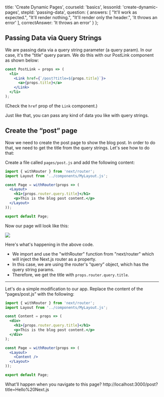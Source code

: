 
  title: 'Create Dynamic Pages',
  courseId: 'basics',
  lessonId: 'create-dynamic-pages',
  stepId: 'passing-data',
  question: {
    answers: [
      "It'll work as expected.",
      "It'll render nothing.",
      "It'll render only the header.",
      'It throws an error'
    ],
    correctAnswer: 'It throws an error'
  }
};

## Passing Data via Query Strings

We are passing data via a query string parameter (a query param). In our case, it's the “title” query param. We do this with our PostLink component as shown below:

```jsx
const PostLink = props => (
  <li>
    <Link href={`/post?title=${props.title}`}>
      <a>{props.title}</a>
    </Link>
  </li>
);
```

(Check the `href` prop of the `Link` component.)

Just like that, you can pass any kind of data you like with query strings.

## Create the “post” page

Now we need to create the post page to show the blog post. In order to do that, we need to get the title from the query strings. Let's see how to do that:

Create a file called `pages/post.js` and add the following content:

```jsx
import { withRouter } from 'next/router';
import Layout from '../components/MyLayout.js';

const Page = withRouter(props => (
  <Layout>
    <h1>{props.router.query.title}</h1>
    <p>This is the blog post content.</p>
  </Layout>
));

export default Page;
```

Now our page will look like this:

![](https://cloud.githubusercontent.com/assets/50838/24542721/5fdd9c26-161a-11e7-9b10-296d4cb6912d.png)

Here's what's happening in the above code.

- We import and use the "withRouter" function from "next/router" which will inject the Next.js router as a property.
- In this case, we are using the router's “query” object, which has the query string params.
- Therefore, we get the title with `props.router.query.title`.

---

Let's do a simple modification to our app. Replace the content of the “pages/post.js” with the following:

```jsx
import { withRouter } from 'next/router';
import Layout from '../components/MyLayout.js';

const Content = props => (
  <div>
    <h1>{props.router.query.title}</h1>
    <p>This is the blog post content.</p>
  </div>
);

const Page = withRouter(props => (
  <Layout>
    <Content />
  </Layout>
));

export default Page;
```

What'll happen when you navigate to this page? http://localhost:3000/post?title=Hello%20Next.js

